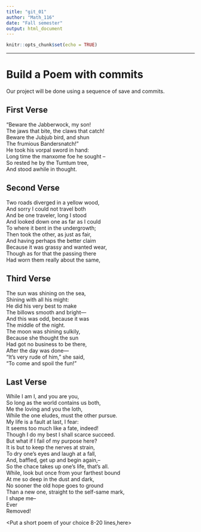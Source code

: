 ---
title: "git_01"
author: "Math_116"
date: "Fall semester"
output: html_document
---

```{r setup, include=FALSE}
knitr::opts_chunk$set(echo = TRUE)
```
---
 

# Build a Poem with commits
 
Our project will be done using a sequence of save and commits.
 
## First Verse 
 
"Beware the Jabberwock, my son!  
The jaws that bite, the claws that catch!  
Beware the Jubjub bird, and shun  
The frumious Bandersnatch!"  
He took his vorpal sword in hand:  
Long time the manxome foe he sought --  
So rested he by the Tumtum tree,  
And stood awhile in thought.  

 

## Second Verse
Two roads diverged in a yellow wood,  
And sorry I could not travel both    
And be one traveler, long I stood  
And looked down one as far as I could  
To where it bent in the undergrowth;   
Then took the other, as just as fair,  
And having perhaps the better claim  
Because it was grassy and wanted wear,  
Though as for that the passing there  
Had worn them really about the same,  


<Put the first two verses of The Road Not Taken by Robert Frost here>
 

## Third Verse
The sun was shining on the sea,  
Shining with all his might:  
He did his very best to make  
The billows smooth and bright—  
And this was odd, because it was  
The middle of the night.  
The moon was shining sulkily,  
Because she thought the sun  
Had got no business to be there,  
After the day was done—  
"It's very rude of him," she said,  
"To come and spoil the fun!"  
 
<Put the first two verses of The Walrus and the Carpenter here>
 
## Last Verse
While I am I, and you are you,  
So long as the world contains us both,  
Me the loving and you the loth,  
While the one eludes, must the other pursue.  
My life is a fault at last, I fear:  
It seems too much like a fate, indeed!  
Though I do my best I shall scarce succeed.  
But what if I fail of my purpose here?  
It is but to keep the nerves at strain,  
To dry one's eyes and laugh at a fall,  
And, baffled, get up and begin again,--  
So the chace takes up one's life, that's all.  
While, look but once from your farthest bound  
At me so deep in the dust and dark,  
No sooner the old hope goes to ground  
Than a new one, straight to the self-same mark,  
I shape me--  
Ever  
Removed!   

<Put a short poem of your choice 8-20 lines,here>